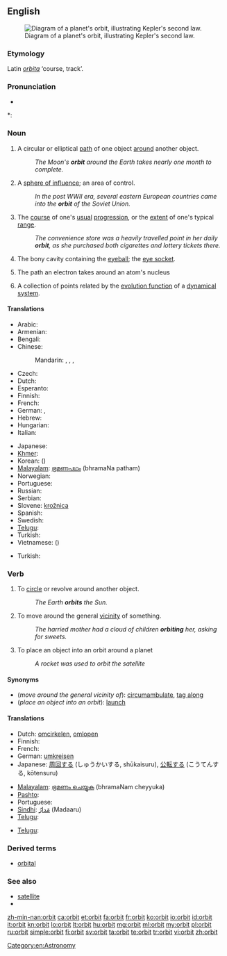 ==English==
[[Image:Kepler2.gif|thumb|right|Diagram of a planet's orbit, illustrating Kepler's second law.]]

===Etymology===
Latin ''[[orbita]]'' ‘course, track’.

===Pronunciation===
* {{audio|en-us-orbit.ogg|Audio (US)}}

*: {{rhymes|ɔː(r)bɪt}}

===Noun===
{{en-noun}}

# A circular or elliptical [[path]] of one object [[around]] another object.
#: ''The Moon's '''orbit''' around the Earth takes nearly one month to complete.''
# A [[sphere of influence]]; an area of control.
#: ''In the post WWII era, several eastern European countries came into the '''orbit''' of the Soviet Union.''
# The [[course]] of one's [[usual]] [[progression]], or the [[extent]] of one's typical [[range]].
#: ''The convenience store was a heavily travelled point in her daily '''orbit''', as she purchased both cigarettes and lottery tickets there.''
# {{anatomy}} The bony cavity containing the [[eyeball]]; the [[eye socket]].
# {{physics}} The path an electron takes around an atom's nucleus
# {{mathematics}} A collection of points related by the [[evolution function]] of a [[dynamical system]].

====Translations====
{{trans-top|path of one object around another}}
* Arabic: {{t|ar|مدار|m|tr=madaar}}
* Armenian: {{t-|hy|ուղեծիր|tr=uġeçir}}
* Bengali: {{t|bn|কক্ষপথ|sc=Beng}}
* Chinese:
*: Mandarin: {{t|zh|軌道|sc=Hani}}, {{t|zh|轨道|tr=guǐdào|sc=Hani}}, {{t|zh|軌跡|sc=Hani}}, {{t|zh|轨迹|tr=guǐjì|sc=Hani}}
* Czech: {{t-|cs|oběžná dráha|f}}
* Dutch: {{t+|nl|baan|f}}
* Esperanto: {{t-|eo|orbito|xs=Esperanto}}
* Finnish: {{t-|fi|kiertorata}}
* French: {{t+|fr|orbite|f}}
* German: {{t-|de|Umlaufbahn|f}}, {{t+|de|Orbit|m}}
* Hebrew: {{t|he|מסלול|m|tr=maslul}}
* Hungarian: {{t-|hu|űrpálya}}
* Italian: {{t+|it|orbita|f}}
{{trans-mid}}
* Japanese: {{t|ja|軌道|tr=きどう, kidō}}
* [[Khmer]]: {{t|km|គន្លង|tr=kon long|sc=Khmr}}
* Korean: {{t|ko|궤도|tr=gwedo}} ({{t|ko|軌道}})
* [[Malayalam]]: [[ഭ്രമണപഥം]] (bhramaNa patham)
* Norwegian: {{t|no|bane|m}}
* Portuguese: {{t+|pt|órbita|f}}
* Russian: {{t+|ru|орбита|f|tr=orbíta}}
* Serbian: {{t-|sr|kružnica|f}}
* Slovene: [[krožnica]] {{f}}
* Spanish: {{t+|es|órbita|f}}
* Swedish: {{t|sv|omloppsbana|c}}
* [[Telugu]]: {{t|te|కక్ష్య|tr=kashya|sc=Telu}}
* Turkish: {{t+|tr|yörünge}}
* Vietnamese: {{t|vi|quỹ đạo}} ({{t|vi|軌道}})
{{trans-bottom}}

{{trans-top|sphere of influence}}
{{trans-mid}}
* Turkish: {{t|tr|uydu}}
{{trans-bottom}}

{{trans-top|course of usual progression}}
{{trans-mid}}
{{trans-bottom}}

{{trans-see|eye socket}}

===Verb===
{{en-verb}}

# To [[circle]] or revolve around another object.
#: ''The Earth '''orbits''' the Sun.''
# To move around the general [[vicinity]] of something.
#: ''The harried mother had a cloud of children '''orbiting''' her, asking for sweets.''
# To place an object into an orbit around a planet
#: ''A rocket was used to orbit the satellite''

====Synonyms====
* (''move around the general vicinity of''): [[circumambulate]], [[tag along]]
* (''place an object into an orbit''): [[launch]]

====Translations====
{{trans-top|circle another object}}
* Dutch: [[omcirkelen]], [[omlopen]]
* Finnish: {{t+|fi|kiertää}}
* French: {{t+|fr|orbiter}}
* German: [[umkreisen]]
* Japanese: [[周回する]] (しゅうかいする, shūkaisuru), [[公転する]] (こうてんする, kōtensuru)
{{trans-mid}}
* [[Malayalam]]: [[ഭ്രമണം ചെയ്യുക]] (bhramaNam cheyyuka)
* [[Pashto]]: {{t-|ps|څرخول|tr=carkhawəl|sc=ps-Arab|xs=Pashto}}
* Portuguese: {{t-|pt|orbitar}}
* [[Sindhi]]: [[مَدارُ]] (Madaaru) {{m}}
* [[Telugu]]: {{t|te|కక్ష్య|tr=kanya|sc=Telu}}
{{trans-bottom}}

{{trans-top|move around the general vicinity of}}
* [[Telugu]]: {{t|te|ప్రదక్షిణం|tr=pradakshinam|sc=Telu}}
{{trans-mid}}
{{trans-bottom}}

===Derived terms===
* [[orbital]]

===See also===
* [[satellite]]
* {{pedialite}}

[[Category:en:Astronomy]]

[[zh-min-nan:orbit]]
[[ca:orbit]]
[[et:orbit]]
[[fa:orbit]]
[[fr:orbit]]
[[ko:orbit]]
[[io:orbit]]
[[id:orbit]]
[[it:orbit]]
[[kn:orbit]]
[[lo:orbit]]
[[lt:orbit]]
[[hu:orbit]]
[[mg:orbit]]
[[ml:orbit]]
[[my:orbit]]
[[pl:orbit]]
[[ru:orbit]]
[[simple:orbit]]
[[fi:orbit]]
[[sv:orbit]]
[[ta:orbit]]
[[te:orbit]]
[[tr:orbit]]
[[vi:orbit]]
[[zh:orbit]]